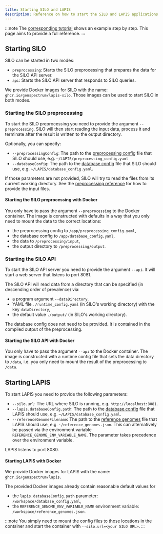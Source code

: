```yaml
---
title: Starting SILO and LAPIS
description: Reference on how to start the SILO and LAPIS applications
---
```


:::note
The [corresponding tutorial](../tutorials/start-lapis-and-silo)
shows an example step by step.
This page aims to provide a full reference.
:::

## Starting SILO

SILO can be started in two modes:

-   `preprocessing`: Starts the SILO preprocessing that prepares the data for the SILO API server.
-   `api`: Starts the SILO API server that responds to SILO queries.

We provide Docker images for SILO with the name: `ghcr.io/genspectrum/lapis-silo`.
Those images can be used to start SILO in both modes.

### Starting the SILO preprocessing

To start the SILO preprocessing you need to provide the argument `--preprocessing`.
SILO will then start reading the input data, process it
and terminate after the result is written to the output directory.

Optionally, you can specify:

-   `--preprocessingConfig`:
    The path to the [preprocessing config](../references/preprocessing#preprocessing-config) file that SILO should use,
    e.g. `~/LAPIS/preprocessing_config.yaml`
-   `--databaseConfig`:
    The path to the [database config](../references/database-configuration) file that SILO should use,
    e.g. `~/LAPIS/database_config.yaml`.

If those parameters are not provided, SILO will try to read the files from its current working directory.
See the [preprocessing reference](../references/preprocessing#preprocessing-config)
for how to provide the input files.

#### Starting the SILO preprocessing with Docker

You only have to pass the argument `--preprocessing` to the Docker container.
The image is constructed with defaults in a way that you only need to mount the data to the correct locations:

-   the preprocessing config to `/app/preprocessing_config.yaml`,
-   the database config to `/app/database_config.yaml`,
-   the data to `/preprocessing/input`,
-   the output directory to `/preprocessing/output`.

### Starting the SILO API

To start the SILO API server you need to provide the argument `--api`.
It will start a web server that listens to port 8081.

The SILO API will read data from a directory that can be specified (in descending order of prevalence) via:

-   a program argument `--dataDirectory`,
-   YAML file `./runtime_config.yaml` (in SILO's working directory) with the key `dataDirectory`,
-   the default value `./output/` (in SILO's working directory).

The database config does not need to be provided.
It is contained in the compiled output of the preprocessing.

#### Starting the SILO API with Docker

You only have to pass the argument `--api` to the Docker container.
The image is constructed with a runtime config file that sets the data directory to `/data`,
i.e. you only need to mount the result of the preprocessing to `/data`.

## Starting LAPIS

To start LAPIS you need to provide the following parameters:

-   `--silo.url`: The URL where SILO is running, e.g. `http://localhost:8081`.
-   `--lapis.databaseConfig.path`:
    The path to the [database config](../references/database-configuration) file that LAPIS should use,
    e.g. `~/LAPIS/database_config.yaml`.
-   `--referenceGenomeFilename`:
    The path to the [reference genomes](../references/reference-genomes) file that LAPIS should use,
    e.g. `~/reference_genomes.json`.
    This can alternatively be passed via the environment variable `REFERENCE_GENOME_ENV_VARIABLE_NAME`.
    The parameter takes precedence over the environment variable.

LAPIS listens to port 8080.

#### Starting LAPIS with Docker

We provide Docker images for LAPIS with the name: `ghcr.io/genspectrum/lapis`.

The provided Docker images already contain reasonable default values for

-   the `lapis.databaseConfig.path` parameter: `/workspace/database_config.yaml`,
-   the `REFERENCE_GENOME_ENV_VARIABLE_NAME` environment variable: `/workspace/reference_genomes.json`.

:::note
You simply need to mount the config files to those locations in the container
and start the container with `--silo.url=<your SILO URL>`.
:::
